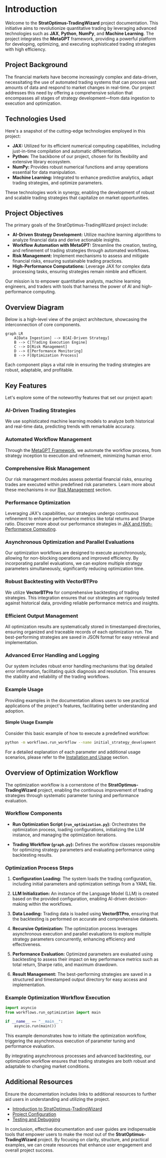 # Introduction

Welcome to the **StratOptimus-TradingWizard** project documentation. This initiative aims to revolutionize quantitative trading by leveraging advanced technologies such as **JAX**, **Python**, **NumPy**, and **Machine Learning**. The project integrates the **MetaGPT** framework, providing a powerful platform for developing, optimizing, and executing sophisticated trading strategies with high efficiency.

## Project Background

The financial markets have become increasingly complex and data-driven, necessitating the use of automated trading systems that can process vast amounts of data and respond to market changes in real-time. Our project addresses this need by offering a comprehensive solution that encompasses all stages of strategy development—from data ingestion to execution and optimization.

## Technologies Used

Here's a snapshot of the cutting-edge technologies employed in this project:

- **JAX:** Utilized for its efficient numerical computing capabilities, including just-in-time compilation and automatic differentiation.
- **Python:** The backbone of our project, chosen for its flexibility and extensive library ecosystem.
- **NumPy:** Provides robust numerical functions and array operations essential for data manipulation.
- **Machine Learning:** Integrated to enhance predictive analytics, adapt trading strategies, and optimize parameters.

These technologies work in synergy, enabling the development of robust and scalable trading strategies that capitalize on market opportunities.

## Project Objectives

The primary goals of the StratOptimus-TradingWizard project include:

- **AI-Driven Strategy Development:** Utilize machine learning algorithms to analyze financial data and derive actionable insights.
- **Workflow Automation with MetaGPT:** Streamline the creation, testing, and refinement of trading strategies through automated workflows.
- **Risk Management:** Implement mechanisms to assess and mitigate financial risks, ensuring sustainable trading practices.
- **High-Performance Computations:** Leverage JAX for complex data processing tasks, ensuring strategies remain nimble and efficient.

<Callout>
Our mission is to empower quantitative analysts, machine learning engineers, and traders with tools that harness the power of AI and high-performance computing.
</Callout>

## Overview Diagram

Below is a high-level view of the project architecture, showcasing the interconnection of core components.

```mermaid
graph LR
    A[Data Ingestion] --> B[AI-Driven Strategy]
    B --> C[Trading Execution Engine]
    C --> D[Risk Management]
    D --> E[Performance Monitoring]
    B --> F[Optimization Process]
```

Each component plays a vital role in ensuring the trading strategies are robust, adaptable, and profitable.

## Key Features

Let's explore some of the noteworthy features that set our project apart:

### AI-Driven Trading Strategies

We use sophisticated machine learning models to analyze both historical and real-time data, predicting trends with remarkable accuracy.

### Automated Workflow Management

Through the [MetaGPT Framework](/project-architecture/metagpt-framework-integration), we automate the workflow process, from strategy inception to execution and refinement, minimizing human error.

### Comprehensive Risk Management

Our risk management modules assess potential financial risks, ensuring trades are executed within predefined risk parameters. Learn more about these mechanisms in our [Risk Management](/project-architecture/machine-learning-models) section.

### Performance Optimization

Leveraging JAX's capabilities, our strategies undergo continuous refinement to enhance performance metrics like total returns and Sharpe ratio. Discover more about our performance strategies in [JAX and High-Performance Computing](/project-architecture/jax-high-performance-computing).

### Asynchronous Optimization and Parallel Evaluations

Our optimization workflows are designed to execute asynchronously, allowing for non-blocking operations and improved efficiency. By incorporating parallel evaluations, we can explore multiple strategy parameters simultaneously, significantly reducing optimization time.

### Robust Backtesting with VectorBTPro

We utilize **VectorBTPro** for comprehensive backtesting of trading strategies. This integration ensures that our strategies are rigorously tested against historical data, providing reliable performance metrics and insights.

### Efficient Output Management

All optimization results are systematically stored in timestamped directories, ensuring organized and traceable records of each optimization run. The best-performing strategies are saved in JSON format for easy retrieval and implementation.

### Advanced Error Handling and Logging

Our system includes robust error handling mechanisms that log detailed error information, facilitating quick diagnosis and resolution. This ensures the stability and reliability of the trading workflows.

### Example Usage

Providing examples in the documentation allows users to see practical applications of the project's features, facilitating better understanding and adoption.

#### Simple Usage Example

Consider this basic example of how to execute a predefined workflow:

```bash
python -m workflows.run_workflow --name initial_strategy_development
```

For a detailed explanation of each parameter and additional usage scenarios, please refer to the [Installation and Usage](/installation-usage) section.

## Overview of Optimization Workflow

The optimization workflow is a cornerstone of the **StratOptimus-TradingWizard** project, enabling the continuous improvement of trading strategies through systematic parameter tuning and performance evaluation.

### Workflow Components

- **Run Optimization Script (`run_optimization.py`):** Orchestrates the optimization process, loading configurations, initializing the LLM instance, and managing the optimization iterations.
  
- **Trading Workflow (`graph.py`):** Defines the workflow classes responsible for optimizing strategy parameters and evaluating performance using backtesting results.

### Optimization Process Steps

1. **Configuration Loading:** The system loads the trading configuration, including initial parameters and optimization settings from a YAML file.
   
2. **LLM Initialization:** An instance of the Language Model (LLM) is created based on the provided configuration, enabling AI-driven decision-making within the workflows.
   
3. **Data Loading:** Trading data is loaded using **VectorBTPro**, ensuring that the backtesting is performed on accurate and comprehensive datasets.
   
4. **Recursive Optimization:** The optimization process leverages asynchronous execution and parallel evaluations to explore multiple strategy parameters concurrently, enhancing efficiency and effectiveness.
   
5. **Performance Evaluation:** Optimized parameters are evaluated using backtesting to assess their impact on key performance metrics such as total return, Sharpe ratio, and maximum drawdown.
   
6. **Result Management:** The best-performing strategies are saved in a structured and timestamped output directory for easy access and implementation.

### Example Optimization Workflow Execution

```python
import asyncio
from workflows.run_optimization import main

if __name__ == "__main__":
    asyncio.run(main())
```

This example demonstrates how to initiate the optimization workflow, triggering the asynchronous execution of parameter tuning and performance evaluation.

<Callout>
By integrating asynchronous processes and advanced backtesting, our optimization workflow ensures that trading strategies are both robust and adaptable to changing market conditions.
</Callout>

## Additional Resources

Ensure the documentation includes links to additional resources to further aid users in understanding and utilizing the project.

- [Introduction to StratOptimus-TradingWizard](/)
- [Project Configuration](/project-configuration)
- [Testing and Debugging](/testing-debugging)

In conclusion, effective documentation and user guides are indispensable tools that empower users to make the most out of the **StratOptimus-TradingWizard** project. By focusing on clarity, structure, and practical examples, we can create resources that enhance user engagement and overall project success.
